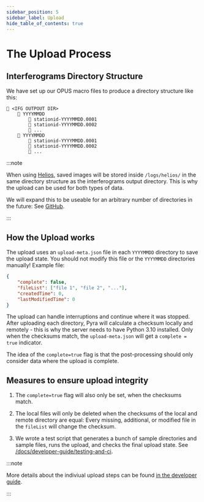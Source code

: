 ```yaml
---
sidebar_position: 5
sidebar_label: Upload
hide_table_of_contents: true
---
```


# The Upload Process

## Interferograms Directory Structure

We have set up our OPUS macro files to produce a directory structure like this:

```
📁 <IFG OUTPOUT DIR>
    📁 YYYYMMDD
        📄 stationid-YYYYMMDD.0001
        📄 stationid-YYYYMMDD.0002
        📄 ...
    📁 YYYYMMDD
        📄 stationid-YYYYMMDD.0001
        📄 stationid-YYYYMMDD.0002
        📄 ...
```

:::note

When using [Helios](/docs/user-guide/tum-plc-and-helios), saved images will be stored inside `/logs/helios/` in the same directory structure as the interferograms output directory. This is why the upload can be used for both types of data.

We will expand this to be useable for an arbitrary number of directories in the future: See [GitHub](https://github.com/tum-esm/pyra/issues?q=is%3Aissue+is%3Aopen+label%3A%22Update%3A+Upload+Improvements%22).

:::

## How the Upload works

The upload uses an `upload-meta.json` file in each `YYYYMMDD` directory to save the upload state. You should not modify this file or the `YYYYMMDD` directories manually! Example file:

```json
{
    "complete": false,
    "fileList": ["file 1", "file 2", "..."],
    "createdTime": 0,
    "lastModifiedTime": 0
}
```

The upload can handle interruptions and continue where it was stopped. After uploading each directory, Pyra will calculate a checksum locally and remotely - this is why the server needs to have Python 3.10 installed. Only when the checksums match, the `upload-meta.json` will get a `complete = true` indicator.

The idea of the `complete=true` flag is that the post-processing should only consider data where the upload is complete.

## Measures to ensure upload integrity

1. The `complete=true` flag will also only be set, when the checksums match.

2. The local files will only be deleted when the checksums of the local and remote directory are equal: Every missing, additional, or modified file in the `fileList` will change the checksum.

3. We wrote a test script that generates a bunch of sample directories and sample files, runs the upload, and checks the final upload state. See [/docs/developer-guide/testing-and-ci](/docs/developer-guide/testing-and-ci).

:::note

More details about the indiviual upload steps can be found [in the developer guide](/docs/developer-guide/upload-in-detail).

:::
